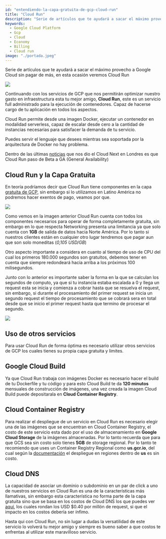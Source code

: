 ```yaml
---
id: "entendiendo-la-capa-gratuita-de-gcp-cloud-run"
title: "Cloud Run"
description: "Serie de artículos que te ayudará a sacar el máximo provecho a Google Cloud sin pagar de más , ahora veremos Cloud Pub/Sub."
keywords:
  - Google Cloud Platform
  - Gcp
  - Cloud
  - Economy
  - Billing
  - Cloud run
image: "./portada.jpeg"
---
```


<Writter 
  Photo="https://miro.medium.com/fit/c/256/256/2*XKiHV-3_LJvO6xeiGKheDQ.png" 
  Name="Felipe Velasquez Castro"
  Position="Google Developer Expert"
/>

Serie de artículos que te ayudará a sacar el máximo provecho a Google Cloud sin pagar de más, en esta ocasión veremos Cloud Run

![](https://cdn-images-1.medium.com/max/3840/1*i54y4m22z56f1on_8CBzWw.jpeg)

Continuando con los servicios de GCP que nos permitirán optimizar nuestro gasto en infraestructura esta tu mejor amigo, **Cloud Run**, este es un servicio full administrado para la ejecución de contenedores. Capaz de hacerse cargo de tu aplicación en todos los aspectos.

Cloud Run permite desde una imagen Docker, ejecutar un contenedor en modalidad serverless, capaz de escalar desde cero a la cantidad de instancias necesarias para satisfacer la demanda de tu servicio.

Puedes servir el lenguaje que desees mientras sea soportada por la arquitectura de Docker no hay problema.

Dentro de las últimas [noticias](https://cloud.google.com/run/docs/release-notes) que nos dio el Cloud Next en Londres es que Cloud Run paso de Beta a GA (General Availability)

## Cloud Run y la Capa Gratuita

En teoría podríamos decir que Cloud Run tiene componentes en la capa [gratuita de GCP](https://cloud.google.com/run/pricing), sin embargo si lo utilizamos en Latino América no podremos hacer exentos de pago, veamos por que.

![](https://cdn-images-1.medium.com/max/2000/0*rImHW72m_zff9P6Z.png)

Como vemos en la imagen anterior Cloud Run cuenta con todos los componentes necesarios para operar de forma completamente gratuita, sin embargo en lo que respecta Networking presenta una limitancia ya que solo cuenta con **1GB** de salida de datos hacia Norte América. Por lo tanto si nuestros clientes están en cualquier otro lugar tendremos que pagar aun que son solo moneditas (*0,105 USD/GB*)

Otro aspecto importante a considera en cuanto al tiempo de uso de CPU del cual los primeros 180.000 segundos son gratuitos, debemos tener en cuenta que siempre redondeará hacia arriba a los próximos 100 milisegundos.

Junto con lo anterior es importante saber la forma en la que se calculan los segundos de computo, ya que si tu instancia estaba escalada a 0 y llega un request esta se inicia y comienza a cobrar hasta que se resuelva el request, sin embargo, si durante el procesamiento del primer request se inicia un segundo request el tiempo de procesamiento que se cobrará sera en total desde que se inicio el primer request hasta que termino de procesar el segundo.

![](https://cdn-images-1.medium.com/max/2048/0*l-Ao7Tah5Uc27Vao.png)

## Uso de otros servicios

Para usar Cloud Run de forma óptima es necesario utilizar otros servicios de GCP los cuales tienes su propia capa gratuita y límites.

## Google Cloud Build

Ya que Cloud Run trabaja con imágenes Docker es necesario hacer el build de tu Dockerfile y tu código y para esto Cloud Build te da **120 minutos** mensuales de construcción de imágenes, una vez creada la imagen Cloud Build puede depositarala en **Cloud Container Registry**.

## Cloud Container Registry

Para realizar el despliegue de un servicio en Cloud Run es necesario elegir una de las imágenes que se encuentran en Cloud Container Registry, el costo de este servicio esta dado por el uso de almacenamiento en **Google Cloud Storage** de la imágenes almacenadas. Por lo tanto recuerda que para que GCS sea sin costo solo tienes **5GB** de storage regional. Por lo tanto te recomiendo que uses un Container Registry Regional como **us.gcr.io**, del cual según la [documentación](https://cloud.google.com/run/pricing) el despliegue en regiones dentro de **us** es sin costo.

## Cloud DNS

La capacidad de asociar un dominio o subdominio en un par de click a uno de nuestros servicios en Cloud Run es una de la características más llamativas, sin embargo esta característica no forma parte de la capa gratuita sino que se basa en los costos de Cloud DNS los que puedes ver [aquí](https://cloud.google.com/dns/pricing), los cuales rondan los USD $0.40 por millón de request, si que el impacto en los costos debería ser ínfimo.

Hasta qui con Cloud Run, no sin lugar a dudas la versatilidad de este servicio lo volverá tu mejor amigo y siempre es bueno saber a que costos te enfrentas al utilizar este maravilloso servicio.
